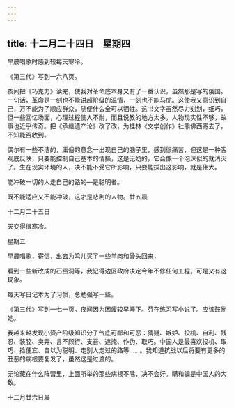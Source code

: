 ```yaml
---
---
---
```

title: 十二月二十四日　星期四
---




早晨唱歌时感到较每天寒冷。

《第三代》写到一六八页。

夜间把《巧克力》读完，使我对革命底本身又有了一番认识，虽然那是写的俄国。一句话，革命是一刻也不能讲超阶级的温情，一刻也不能马虎。这使我又意识到自己，万不能为了顺应群众，随便什么全可以牺牲。这书文字虽然尽力刻划，细巧，但一些回忆场面，心理过程使人不耐，而且说教的地方太多，人物现实性不够，故事也近乎传奇。把《承继遗产论》改了改，为桂林《文学创作》社熊佛西寄去了，不知能否收到。

偶尔有一些不洁的，庸俗的意念一出现自己的脑子里，感到很痛苦，但这是一种客观底反映，只要能控制自己基本的情操，这是无妨的，它会像一个泡沫似的就消灭了。生在现实环境的人，决不能不受它所影响，只要能拔出这影响，就是伟大。

能冲破一切的人走自己的路的―是聪明者。

既不能适应又不能冲破，这才是悲剧的人物。廿五晨





十二月二十五日


天变得很寒冷。

星期五

早晨唱歌，寄信，出去为鸣儿买了一些羊肉和骨头回来，

看到一些新改成的石窑洞等，我记得边区政府决定今年不修任何工程，可是又有这现象。

每天写日记本为了习惯，总勉强写一些。

《第三代》写到一七一页。夜间因为困疲较早睡下。芬在练习写小说了。应该鼓励她。

我越来越发现小资产阶级知识分子气底可鄙和可恶：猜疑、嫉妒、投机、自利、残忍、装腔、卖弄、言不顾行、支吾、遮掩、作伪、取巧。中国人是最喜欢投机、取巧、捡便宜、自以为聪明、走别人走过的路等……。我知道抗战以后将要有更多的丑恶的病根要复发了，虽然这是过渡的。

无论藏在什么阵营里，上面所举的那些病根不除，决不会好。瞒和骗是中国人的大敌。

十二月廿六日晨